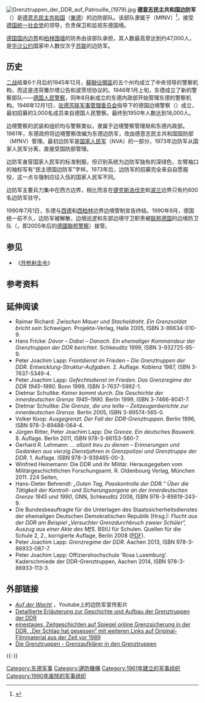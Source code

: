{{Infobox national military
|country=GDR
|name=德意志民主共和国边防军
|native_name= Grenztruppen der DDR
|image=[[File:Vehicle_roundel_of_Border_Troops_of_GDR.svg|200px]]
|caption=德意志民主共和国边防军车辆标志
|founded=1961年
|current_form=
|disbanded=1990年9月
|branches=
|headquarters=
<!-- Leadership -->
|commander-in-chief=
|commander-in-chief_title=[[东德领导人列表|统一社会党总书记]]
|minister=
|minister_title={{link-de|国防部部长|Ministerium für Nationale Verteidigung}}
|commander=
|commander_title=[[东德领导人列表|国防委员会主席]]
<!-- Manpower -->
|age=
|conscription=
|active=
}}
[[File:Grenztruppen_der_DDR_auf_Patrouille_(1979).jpg|thumb]]
'''德意志民主共和国边防军'''（{{lang-de|Grenztruppen der DDR}}）是[[東德|德意志民主共和国]]（[[東德|東德]]）的边防部队。该部队隶属于{{link-de|德意志民主共和国国防部|Ministerium für Nationale Verteidigung}}（MfNV）<ref>{{Cite news|title=DDR und Militär: Gefechtsbereit im Frontstaat|url=https://www.faz.net/1.1230196|newspaper=FAZ.NET|accessdate=2020-09-15|issn=0174-4909|language=de|first=Rainer|last=Blasius}}</ref>，接受[[德国统一社会党|德国统一社会党]]的领导，负责保卫和监视东德国境。

[[德国国内边界|德国国内边界]]和[[柏林围墙|柏林围墙]]的防务由该部队承担，其人数最高曾达到约47,000人，是[[华沙条约组织|华沙公约]]国家中人数仅次于[[苏联|苏联]]的边防军。

==历史==
[[二战|二战]]结束6个月后的1945年12月，[[蘇聯佔領區|蘇聯佔領區]]的五个州均成立了中央领导的警察机构，而这是违背雅尔塔公告和波茨坦协议的。1946年1月上旬，东德成立了新的警察部队——[[德国人民警察|德国人民警察]]，同年8月新成立的东德内政部开始管理东德的警察机构。1946年12月1日，[[驻德苏联军事管理委员会|驻德苏联军事管理委员会]]指导下的德国边境警察（{{lang|de|Deutsche Grenzpolizei}}）成立，最初招募的3,000名成员来自德国人民警察。最终到1950年人数达到18,000人。

边境警察的武装和组织均与警察类似，隶属于边境警察管理局和东德内政部。1961年，东德政府将边境警察改编为东德边防军，改由德意志民主共和国国防部（MfNV）管理。最初边防军是[[国家人民军|国家人民军]]（NVA）的一部分，1973年边防军从国家人民军分离，直接受国防部管理。

边防军身穿国家人民军的标准制服，但识别系统为边防军独有的深绿色，左臂袖口的袖标写有“民主德国边防军”字样。1973年后，边防军的招募完全来自自愿服役，这一点与强制应征入伍的国家人民军不同。

边防军主要兵力集中在西方边界，相比而言在[[捷克斯洛伐克|捷克斯洛伐克]]和[[波兰|波兰]]边界只有约600名边防军驻守。

1990年7月1日，东德与[[西德|西德]]和[[西柏林|西柏林]]边界边境管制宣告终结。1990年9月，德国统一前不久，边防军被解散，边境巡逻和东部边境守卫职责被[[西德|联邦德国]]的边境防卫队（{{lang|de|Bundesgrenzschutz}}，即2005年后的[[德國聯邦警察|德國聯邦警察]]）接管。

==参见==
*《[[开枪射击令|开枪射击令]]》

==参考资料==
{{reflist}}

== 延伸阅读 ==
* Raimar Richard: ''Zwischen Mauer und Stacheldraht. Ein Grenzsoldat bricht sein Schweigen.'' Projekte-Verlag, Halle 2005, ISBN 3-86634-010-9.
* Hans Fricke: ''Davor – Dabei – Danach. Ein ehemaliger Kommandeur der Grenztruppen der DDR berichtet.'' Schkeuditz 1999, ISBN 3-932725-85-9.
* Peter Joachim Lapp: ''Frontdienst im Frieden – Die Grenztruppen der DDR. Entwicklung-Struktur-Aufgaben.'' 2. Auflage. Koblenz 1987, ISBN 3-7637-5349-4.
* Peter Joachim Lapp: ''Gefechtsdienst im Frieden. Das Grenzregime der DDR 1945–1990.'' Bonn 1999, ISBN 3-7637-5992-1.
* Dietmar Schultke: ''Keiner kommt durch. Die Geschichte der innerdeutschen Grenze 1945–1990.'' Berlin 1999, ISBN 3-7466-8041-7.
* Dietmar Schultke: ''Die Grenze, die uns teilte – Zeitzeugenberichte zur innerdeutschen Grenze.'' Berlin 2005, ISBN 3-89574-565-0.
* Volker Koop: ''Ausgegrenzt. Der Fall der DDR-Grenztruppen''. Berlin 1996, ISBN 978-3-89488-064-4.
* Jürgen Ritter, Peter Joachim Lapp: ''Die Grenze. Ein deutsches Bauwerk''. 8. Auflage. Berlin 2011, ISBN 978-3-86153-560-7.
* Gerhard R. Lehmann: ''… allzeit treu zu dienen – Erinnerungen und Gedanken aus vierzig Dienstjahren in Grenzpolizei und Grenztruppe der DDR''. 1. Auflage. ISBN 978-3-939465-00-3.
* Winfried Heinemann: Die DDR und ihr Militär. Herausgegeben vom Militärgeschichtlichen Forschungsamt. R. Oldenbourg Verlag, München 2011. 224 Seiten,
* Hans-Dieter Behrendt: ''„Guten Tag, Passkontrolle der DDR.“ Über die Tätigkeit der Kontroll- und Sicherungsorgane an der innerdeutschen Grenze 1945 und 1990'', GNN, Schkeuditz 2008, ISBN 978-3-89819-243-9.
* Die Bundesbeauftragte für die Unterlagen des Staatssicherheitsdienstes der ehemaligen Deutschen Demokratischen Republik (Hrsg.): ''Flucht aus der DDR am Beispiel „Versuchter Grenzdurchbruch zweier Schüler“, Auszug aus einer Akte des MfS.'' BStU für Schulen. Quellen für die Schule 2, 2., korrigierte Auflage, Berlin 2008 ([http://www.bstu.bund.de/cln_028/nn_714160/DE/Bildung/Unterrichtsmaterialien/downloads/Quellen-2/Inhalt__Quellen2,templateId=raw,property=publicationFile.pdf/Inhalt_Quellen2.pdf PDF]{{Dead link|date=2018年6月|bot=InternetArchiveBot|fix-attempted=no}}).
* Peter Joachim Lapp: ''Grenzregime der DDR.'' Aachen 2013, ISBN 978-3-86933-087-7.
* Peter Joachim Lapp: Offiziershochschule 'Rosa Luxemburg'. Kaderschmiede der DDR-Grenztruppen, Aachen 2014, ISBN 978-3-86933-113-3.

==外部链接==
{{Commonscat|Border Troops of the German Democratic Republic}}
* [https://www.youtube.com/watch?v=NuwBKYPlDJw ''Auf der Wacht''] {{Wayback|url=https://www.youtube.com/watch?v=NuwBKYPlDJw |date=20160402024018 }}，Youtube上的边防军宣传影片
* [http://www.grenzkommando.de Detaillierte Erläuterung zur Geschichte und Aufbau der Grenztruppen der DDR] {{Wayback|url=http://www.grenzkommando.de/ |date=20220129222144 }}
* [http://einestages.spiegel.de/static/topicalbumbackground/1800/_der_schlag_hat_gesessen.html einestages, Zeitgeschichten auf Spiegel online Grenzsicherung in der DDR, „Der Schlag hat gesessen“ mit weiteren Links auf Original-Filmmaterial aus der Zeit vor 1989] {{Wayback|url=http://einestages.spiegel.de/static/topicalbumbackground/1800/_der_schlag_hat_gesessen.html |date=20131020091909 }}
* [http://www.grenzstreife.de/Grenztruppen/GAK_I/gak_i.html Die Grenztruppen - Grenzaufklärer in den Grenztruppen] {{Wayback|url=http://www.grenzstreife.de/Grenztruppen/GAK_I/gak_i.html |date=20201104172415 }}

{{-}}
{{国家人民军}}

[[Category:东德军事|Category:东德军事]]
[[Category:邊防機構|Category:邊防機構]]
[[Category:1961年建立的军事组织|Category:1961年建立的军事组织]]
[[Category:1990年废除的军事组织|Category:1990年废除的军事组织]]